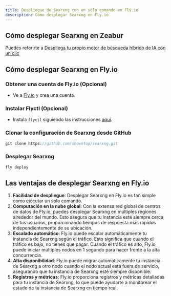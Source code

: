 ```yaml
---
title: Despliegue de Searxng con un solo comando en Fly.io
description: Cómo desplegar Searxng en Fly.io
---
```


## Cómo desplegar Searxng en Zeabur

Puedes referirte a [Despliega tu propio motor de búsqueda híbrido de IA con un clic](/docs/one-click-deploy-ai-search)

## Cómo desplegar Searxng en Fly.io

<Steps>

### Obtener una cuenta de Fly.io (Opcional)

-   Ve a [Fly.io](https://fly.io) y crea una cuenta.

### Instalar Flyctl (Opcional)

-   Instala `flyctl` siguiendo las instrucciones [aquí](https://fly.io/docs/flyctl/install/).

### Clonar la configuración de Searxng desde GitHub

```js
git clone https://github.com/showntop/searxng.git
```

### Desplegar Searxng

```js
fly deploy
```

</Steps>

## Las ventajas de desplegar Searxng en Fly.io

1. **Facilidad de despliegue**: Desplegar Searxng en Fly.io es tan simple como ejecutar un solo comando.
2. **Computación en la nube global**: Con la extensa red global de centros de datos de Fly.io, puedes desplegar Searxng en múltiples regiones alrededor del mundo. Esto asegura que tu instancia esté siempre cerca de tus usuarios, proporcionando tiempos de respuesta más rápidos independientemente de su ubicación.
3. **Escalado automático**: Fly.io puede escalar automáticamente tu instancia de Searxng según el tráfico. Esto significa que cuando el tráfico es bajo, no tienes que pagar. Cuando el tráfico es alto, Fly.io puede iniciar múltiples nodos en 1 segundo para hacer frente a la alta concurrencia.
4. **Alta disponibilidad**: Fly.io puede migrar automáticamente tu instancia de Searxng a otro nodo cuando el nodo actual está fuera de servicio, asegurando que tu instancia de Searxng esté siempre disponible.
5. **Registros y métricas**: Fly.io proporciona registros y métricas detalladas para tu instancia de Searxng, lo que puede ayudarte a monitorear el estado de tu instancia de Searxng en tiempo real.
